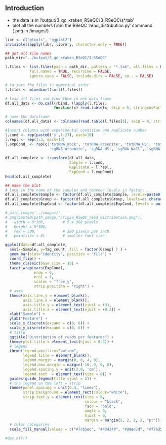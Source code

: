 
## Introduction

- the data is in '/output/3_qc_kraken_RSeQC/3_RSeQC/s*.tab'
- plot all the numbers from the RSeQC 'read_distribution.py' command (.png in /images/)

```r
libr <- c("gtools", "ggplot2")
invisible(lapply(libr, library, character.only = TRUE))
```


```r
## get all file names
path_dir="../output/3_qc_kraken_RSeQC/3_RSeQC"

l.files <- list.files(path = path_dir, pattern = "*.tab", all.files = FALSE,
           full.names = TRUE, recursive = FALSE,                                    # full.names = TRUE
           ignore.case = FALSE, include.dirs = FALSE, no.. = FALSE)

# to sort the files in numerical order
l.files <- mixedsort(sort(l.files))

# load all files and bind them in one data frame
df.all_data <- do.call(rbind, (lapply(l.files, 
                      function(x) read.table(x, skip = 5, stringsAsFactors = FALSE, nrows=10, fill=TRUE, header=FALSE)[c(1,3)])))

# name the dataframe
colnames(df.all_data) <- colnames(read.table(l.files[1], skip = 4, stringsAsFactors = FALSE, nrows=10, fill=TRUE, header=TRUE)[c(1,3)])

#Insert columns with experimental condition and replicate number
l.cond <- rep(paste0('s',1:27), each=10)
l.repl <- rep(1:3, each=10)
l.expCond  <- rep(c('totRNA_mock', 'totRNA_arsenite', 'totRNA_HS', 'totRNA_NaCl', 'totRNA_UV', 
                    'sgRNA_arsenite', 'sgRNA_HS', 'sgRNA_NaCl', 'sgRNA_UV'), each=30)
  
df.all_complete <- transform(df.all_data,
                             Sample = l.cond,
                             Replicate = l.repl,
                             ExpCond = l.expCond)
head(df.all_complete)
```


```r
## make the plot
# lock in the name of the samples and reorder levels in factor:
df.all_complete$Sample <- factor(df.all_complete$Sample, levels=paste0('s',27:1))
df.all_complete$Group <- factor(df.all_complete$Group, levels=as.character(df.all_complete$Group[10:1]))
df.all_complete$ExpCond <- factor(df.all_complete$ExpCond, levels = unique(l.expCond))

# path_image='../images/'
# png(paste0(path_image,"/fig2e_RSeQC_read_distribution.png"),
#   width = 8*300,        # 5 x 300 pixels
#   height = 5*300,
#   res = 300,            # 300 pixels per inch
#   pointsize = 8)        # smaller font size

ggplot(data=df.all_complete,
  aes(x=Sample, y=Tag_count, fill = factor(Group) ) ) +
  geom_bar(stat="identity", position = "fill") +
  coord_flip() +
  theme_classic(base_size = 10) +
  facet_wrap(vars(ExpCond), 
             nrow = 9, 
             ncol = 1, 
             scales = "free_y", 
             strip.position = "right") +
  # axes
  theme(axis.line.y = element_blank(), 
        axis.line.x = element_blank(),     
        axis.title.y = element_text(vjust = +3),
        axis.title.x = element_text(vjust = +0.2)) +
  xlab("Sample") +  
  ylab("Feature") +  
  scale_x_discrete(expand = c(0, 0)) +
  scale_y_discrete(expand = c(0, 0)) +
  # title  
  ggtitle("Distribution of reads per features") + 
  theme(plot.title = element_text(hjust = 0.5)) + 
  # legend
  theme(legend.position="bottom", 
        legend.title = element_blank(), 
        legend.margin = margin(0, 0, 4, 0), 
        legend.box.margin = margin(-10, 0, 0, 0),
        legend.spacing.y = unit(2.0, 'cm'), 
        legend.text  = element_text(size = 8)) +
  guides(guide_legend(title.vjust = 2)) +
  # the legend on the left = strip
  theme(panel.spacing = unit(0.4, "lines"), 
        strip.background = element_rect(colour="white"),
        strip.text.y = element_text(size = 8, 
                                    colour = "black", 
                                    face = "bold",
                                    angle = 0,  
                                    hjust = 0, 
                                    margin = margin(2, 2, 2, 2, "pt")) ) +
  # color categories  
  scale_fill_manual(values = c("#7cb5ec", "#434348", "#90ed7d", "#f7a35c", "#8085e9", "#f15c80", "#e4d354", "#2b908f", "#f45b5b", "#91e8e1"), limits = rev(levels(df.all_complete$Group)) )

#dev.off()
```
